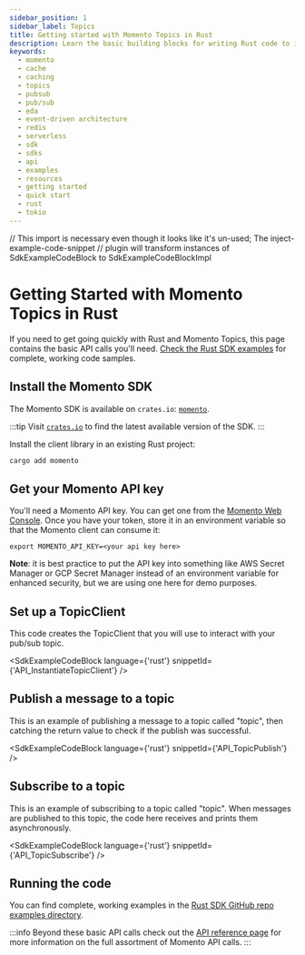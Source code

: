 ```yaml
---
sidebar_position: 1
sidebar_label: Topics
title: Getting started with Momento Topics in Rust
description: Learn the basic building blocks for writing Rust code to interact with Momento Topics.
keywords:
  - momento
  - cache
  - caching
  - topics
  - pubsub
  - pub/sub
  - eda
  - event-driven architecture
  - redis
  - serverless
  - sdk
  - sdks
  - api
  - examples
  - resources
  - getting started
  - quick start
  - rust
  - tokio
---
```


// This import is necessary even though it looks like it's un-used; The inject-example-code-snippet
// plugin will transform instances of SdkExampleCodeBlock to SdkExampleCodeBlockImpl

# Getting Started with Momento Topics in Rust

If you need to get going quickly with Rust and Momento Topics, this page contains the basic API calls you'll need. [Check the Rust SDK examples](https://github.com/momentohq/client-sdk-rust/tree/main/example) for complete, working code samples.

## Install the Momento SDK

The Momento SDK is available on `crates.io`: [`momento`](
https://crates.io/crates/momento).

:::tip
Visit [`crates.io`](https://crates.io/crates/momento) to find the latest available version of the SDK.
:::

Install the client library in an existing Rust project:

```bash
cargo add momento
```

## Get your Momento API key

You'll need a Momento API key. You can get one from the [Momento Web Console](https://console.gomomento.com/).
Once you have your token, store it in an environment variable so that the Momento client can consume it:

```
export MOMENTO_API_KEY=<your api key here>
```

**Note**: it is best practice to put the API key into something like AWS Secret Manager or GCP Secret Manager instead of an environment variable for enhanced security, but we are using one here for demo purposes.

## Set up a TopicClient

This code creates the TopicClient that you will use to interact with your pub/sub topic.

<SdkExampleCodeBlock language={'rust'} snippetId={'API_InstantiateTopicClient'} />

## Publish a message to a topic

This is an example of publishing a message to a topic called "topic", then catching the return value to check if the publish was successful.

<SdkExampleCodeBlock language={'rust'} snippetId={'API_TopicPublish'} />

## Subscribe to a topic

This is an example of subscribing to a topic called "topic". When messages are published to this topic, the code here receives and prints them asynchronously.

<SdkExampleCodeBlock language={'rust'} snippetId={'API_TopicSubscribe'} />

## Running the code

You can find complete, working examples in the [Rust SDK GitHub repo examples directory](https://github.com/momentohq/client-sdk-rust/tree/main/example).

:::info
Beyond these basic API calls check out the [API reference page](/develop/api-reference) for more information on the full assortment of Momento API calls.
:::
